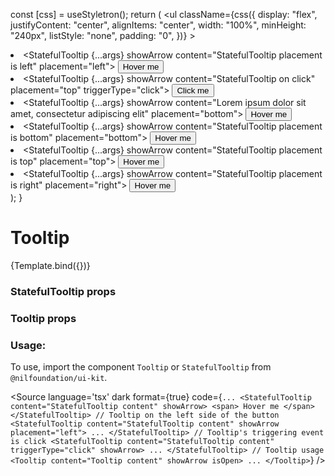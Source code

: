 
<Meta
    title="Overlay/Tooltip"
    component={StatefulTooltip}
/>

  const [css] = useStyletron();
  return (
    <ul
      className={css({
        display: "flex",
        justifyContent: "center",
        alignItems: "center",
        width: "100%",
        minHeight: "240px",
        listStyle: "none",
        padding: "0",
      })}
    >
      <li>
        <StatefulTooltip {...args} showArrow content="StatefulTooltip placement is left" placement="left">
          <span tabIndex={0}>
            <Button kind={BUTTON_KIND.tertiary} size={BUTTON_SIZE.compact}>
              Hover me
            </Button>
          </span>
        </StatefulTooltip>
      </li>
      <li>
        <StatefulTooltip {...args} showArrow content="StatefulTooltip on click" placement="top" triggerType="click">
          <span tabIndex={0}>
            <Button kind={BUTTON_KIND.tertiary} size={BUTTON_SIZE.compact}>
              Click me
            </Button>
          </span>
        </StatefulTooltip>
      </li>
      <li>
        <StatefulTooltip {...args} showArrow content="Lorem ipsum dolor sit amet, consectetur adipiscing elit"  placement="bottom">
          <span tabIndex={0}>
            <Button kind={BUTTON_KIND.tertiary} size={BUTTON_SIZE.compact}>
              Hover me
            </Button>
          </span>
        </StatefulTooltip>
      </li>
      <li>
        <StatefulTooltip {...args} showArrow content="StatefulTooltip placement is bottom" placement="bottom">
          <span tabIndex={0}>
            <Button kind={BUTTON_KIND.tertiary} size={BUTTON_SIZE.compact}>
              Hover me
            </Button>
          </span>
        </StatefulTooltip>
      </li>
      <li>
        <StatefulTooltip {...args} showArrow content="StatefulTooltip placement is top" placement="top">
          <span tabIndex={0}>
            <Button kind={BUTTON_KIND.tertiary} size={BUTTON_SIZE.compact}>
              Hover me
            </Button>
          </span>
        </StatefulTooltip>
      </li>
      <li>
        <StatefulTooltip {...args} showArrow content="StatefulTooltip placement is right" placement="right">
          <span tabIndex={0}>
            <Button kind={BUTTON_KIND.tertiary} size={BUTTON_SIZE.compact}>
              Hover me
            </Button>
          </span>
        </StatefulTooltip>
      </li>
    </ul>
  );
}

# Tooltip


<Canvas isColumn>
  <Story name="Base" args={{}}>
    {Template.bind({})}
  </Story>
</Canvas>

### StatefulTooltip props
<ArgsTable of={StatefulTooltip} />

### Tooltip props
<ArgsTable of={Tooltip} />



### Usage:

To use, import the component `Tooltip` or `StatefulTooltip` from `@nilfoundation/ui-kit`.

<Source
  language='tsx'
  dark
  format={true}
  code={`
        ...
        <StatefulTooltip content="StatefulTooltip content" showArrow>
          <span>
            Hover me
          </span>
        </StatefulTooltip>
        // Tooltip on the left side of the button
        <StatefulTooltip content="StatefulTooltip content" showArrow placement="left">
            ...
        </StatefulTooltip>
        // Tooltip's triggering event is click
        <StatefulTooltip content="StatefulTooltip content" triggerType="click" showArrow>
            ...
        </StatefulTooltip>
        // Tooltip usage
        <Tooltip content="Tooltip content" showArrow isOpen>
            ...
        </Tooltip>
      `}
/>

